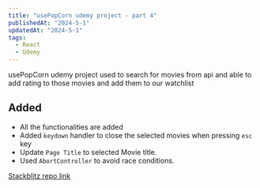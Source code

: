 ```yaml
---
title: "usePopCorn udemy project - part 4"
publishedAt: "2024-5-1"
updatedAt: "2024-5-1"
tags:
  - React
  - Udemy
---
```


usePopCorn udemy project used to search for movies from api and able to add rating to those movies and add them to our watchlist


## Added 
- All the functionalities are added 
- Added `keydown` handler to close the selected movies when pressing `esc` key
- Update `Page Title` to selected Movie title.
- Used `AbortController` to avoid race conditions.

[Stackblitz repo link](https://stackblitz.com/edit/vitejs-vite-jjr5yd?file=src%2FApp.jsx)